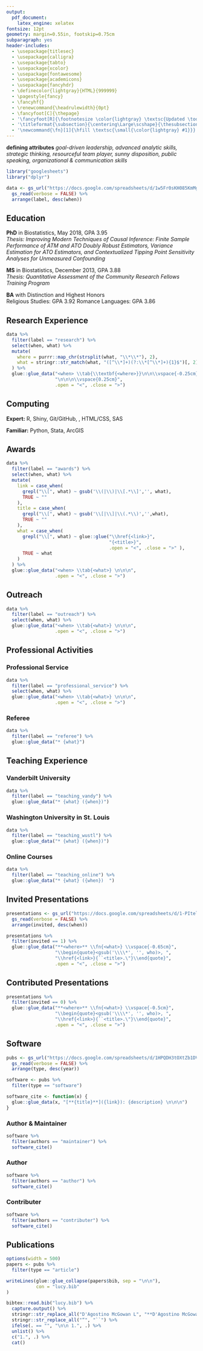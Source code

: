 ```yaml
---
output: 
  pdf_document:
    latex_engine: xelatex
fontsize: 12pt
geometry: margin=0.55in, footskip=0.75cm
subparagraph: yes
header-includes:
  - \usepackage{titlesec}
  - \usepackage{calligra}
  - \usepackage{tabto}
  - \usepackage{xcolor}
  - \usepackage{fontawesome}
  - \usepackage{academicons}
  - \usepackage{fancyhdr}
  - \definecolor{lightgray}{HTML}{999999}
  - \pagestyle{fancy}
  - \fancyhf{}
  - \renewcommand{\headrulewidth}{0pt}
  - \fancyfoot[C]{\thepage}
  - '\fancyfoot[R]{\footnotesize \color{lightgray} \textsc{Updated \today}}'
  - '\titleformat{\subsection}{\centering\Large\scshape}{\thesubsection}{1em}{}'
  - '\newcommand{\fn}[1]{\hfill \textsc{\small{\color{lightgray} #1}}}'
---
```


\begin{center}
{\Huge {\calligra Lucy}}\hspace{0.1cm}{\Large \textbf{D'Agostino McGowan}}

\href{https://www.lucymcgowan.com}{www.lucymcgowan.com}

\faGithub \hspace{0.1cm} \href{http://github.com/LucyMcGowan}{LucyMcGowan} \hspace{0.1cm}\faTwitter \hspace{0.1cm}  \href{http://twitter.com/LucyStats}{LucyStats} \hspace{0.1cm} \aiOrcid \hspace{0.1cm}  \href{http://orcid.org/0000-0001-7297-9359}{0000-0001-7297-9359}
\end{center}

**defining attributes**
*goal-driven leadership, advanced analytic skills, strategic thinking, resourceful team player, sunny disposition, public speaking, organizational & communication skills*
<!-- ## Interests -->

```r
library("googlesheets")
library("dplyr")
```

```r
data <- gs_url("https://docs.google.com/spreadsheets/d/1w5Fr0sKH085KmMg_XP06Nv4AdDD1cwwauxlFY0kRTTU/edit#gid=0", lookup = TRUE, verbose = FALSE) %>%
  gs_read(verbose = FALSE) %>%
  arrange(label, desc(when))
```

<!-- ```{r, echo = FALSE, results = "asis"} -->
<!-- interests <- data %>% -->
<!--   filter(label == "interests") %>% -->
<!--   select(what) -->
<!-- cat(paste(interests$what, collapse = ", ")) -->
<!-- ``` -->

## Education

**PhD** in Biostatistics, May 2018, GPA 3.95 \fn{Vanderbilt University}  
*Thesis: Improving Modern Techniques of Causal Inference: Finite Sample Performance of ATM and ATO Doubly Robust Estimators, Variance Estimation for ATO Estimators, and Contextualized Tipping Point Sensitivity Analyses for Unmeasured Confounding*  

\vspace{0.25cm}

**MS** in Biostatistics, December 2013, GPA 3.88 \fn{Washington University School of Medicine}   
*Thesis: Quantitative Assessment of the Community Research Fellows Training Program*  

\vspace{0.25cm}

**BA** with Distinction and Highest Honors\fn{University of North Carolina at Chapel Hill}  
Religious Studies: GPA 3.92 Romance Languages: GPA 3.86


## Research Experience

\TabPositions{4cm}


```r
data %>%
  filter(label == "research") %>%
  select(when, what) %>%
  mutate(
    where = purrr::map_chr(strsplit(what, "\\*\\*"), 2),
    what = stringr::str_match(what, "([^\\*]+)(?:\\*[^\\*]+){1}$")[, 2]
  ) %>%
  glue::glue_data("<when> \\tab{\\textbf{<where>}}\n\n\\vspace{-0.25cm} \\tab{\\textit{<what>}}",
                  "\n\n\n\\vspace{0.25cm}",
                  .open = "<", .close = ">")
```

## Computing

**Expert:** R, Shiny, Git/GitHub, \LaTeX, HTML/CSS, SAS  

**Familiar:** Python, Stata, ArcGIS

## Awards

\TabPositions{2cm}

```r
data %>%
  filter(label == "awards") %>%
  select(when, what) %>%
  mutate(
    link = case_when(
      grepl("\\[", what) ~ gsub('\\(|\\)|\\[.*\\]','', what),
      TRUE ~ ""
    ),
    title = case_when(
      grepl("\\[", what) ~ gsub('\\[|\\]|\\(.*\\)','',what),
      TRUE ~ ""
    ),
    what = case_when(
      grepl("\\[", what) ~ glue::glue("\\href{<link>}",
                                      "{<title>}",
                                      .open = "<", .close = ">" ),
      TRUE ~ what
    )
  ) %>%
  glue::glue_data("<when> \\tab{<what>} \n\n\n",
                  .open = "<", .close = ">")
```

## Outreach

```r
data %>%
  filter(label == "outreach") %>%
  select(when, what) %>%
  glue::glue_data("<when> \\tab{<what>} \n\n\n",
                  .open = "<", .close = ">")
```

## Professional Activities

### Professional Service  
   

```r
data %>%
  filter(label == "professional_service") %>%
  select(when, what) %>%
  glue::glue_data("<when> \\tab{<what>} \n\n\n",
                  .open = "<", .close = ">")

```


### Referee

```r
data %>%
  filter(label == "referee") %>%
  glue::glue_data("* {what}")
```

## Teaching Experience

### Vanderbilt University

```r
data %>%
  filter(label == "teaching_vandy") %>%
  glue::glue_data("* {what} ({when})")
```

### Washington University in St. Louis

```r
data %>%
  filter(label == "teaching_wustl") %>%
  glue::glue_data("* {what} ({when})")
```

### Online Courses

```r
data %>%
  filter(label == "teaching_online") %>%
  glue::glue_data("* {what} ({when})  ")
```

## Invited Presentations

```r
presentations <- gs_url("https://docs.google.com/spreadsheets/d/1-PItelqpv0Sb_LdiEDqb8O3D_Roii5nVTL07IRVbRtA/edit#gid=0", verbose = FALSE) %>%
  gs_read(verbose = FALSE) %>%
  arrange(invited, desc(when))
```

```r
presentations %>%
  filter(invited == 1) %>%
  glue::glue_data("**<where>** \\fn{<what>} \\vspace{-0.65cm}",
                  "\\begin{quote}<gsub('\\\\*', '', who)>, ",
                  "\\href{<link>}{``<title>.\"}\\end{quote}",
                  .open = "<", .close = ">")
```

## Contributed Presentations

```r
presentations %>%
  filter(invited == 0) %>% 
  glue::glue_data("**<where>** \\fn{<what>} \\vspace{-0.5cm}",
                  "\\begin{quote}<gsub('\\\\*', '', who)>, ",
                  "\\href{<link>}{``<title>.\"}\\end{quote}",
                  .open = "<", .close = ">")
```

## Software

```r
pubs <- gs_url("https://docs.google.com/spreadsheets/d/1HPQDH3tOXtZb1DV--8wR9CKAzUz5aywWc2vM3OQ5SrU/edit#gid=0", verbose = FALSE) %>%
  gs_read(verbose = FALSE) %>%
  arrange(type, desc(year))
```

```r
software <- pubs %>%
  filter(type == "software")

software_cite <- function(x) {
  glue::glue_data(x, "[**{title}**]({link}): {description} \n\n\n")
}
```

### Author & Maintainer

```r
software %>%
  filter(authors == "maintainer") %>%
  software_cite()
```

### Author

```r
software %>%
  filter(authors == "author") %>%
  software_cite()
```

### Contributer

```r
software %>%
  filter(authors == "contributer") %>%
  software_cite()
```

## Publications


```r
options(width = 500)
papers <- pubs %>%
  filter(type == "article")

writeLines(glue::glue_collapse(papers$bib, sep = "\n\n"),
           con = "lucy.bib"
)

bibtex::read.bib("lucy.bib") %>%
  capture.output() %>%
  stringr::str_replace_all("D'Agostino McGowan L", "**D'Agostino McGowan L**") %>%
  stringr::str_replace_all("“", "``") %>%
  ifelse(. == "", "\n\n 1.", .) %>%
  unlist() %>%
  c("1.", .) %>%
  cat()
```


